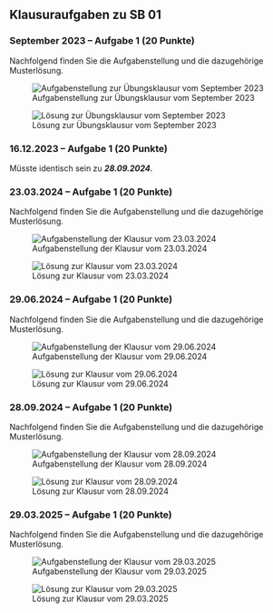 ## Klausuraufgaben zu SB 01

### [September 2023]{.crd} -- Aufgabe 1 [(20 Punkte)]{.ctl} {.unlisted}

Nachfolgend finden Sie die Aufgabenstellung und die dazugehörige Musterlösung.

![Aufgabenstellung zur Übungsklausur vom September 2023](/figs/01_ak_2023_ukl.png)

![Lösung zur Übungsklausur vom September 2023](/figs/01_ak_2023_ukl_lsg.png)



### [16.12.2023]{.crd} -- Aufgabe 1 [(20 Punkte)]{.ctl} {.unlisted}

Müsste identisch sein zu **_28.09.2024_**.



### [23.03.2024]{.crd} -- Aufgabe 1 [(20 Punkte)]{.ctl} {.unlisted}

Nachfolgend finden Sie die Aufgabenstellung und die dazugehörige Musterlösung.

![Aufgabenstellung der Klausur vom 23.03.2024](/figs/01_ak_2024_03_23.png)

![Lösung zur Klausur vom 23.03.2024](/figs/01_ak_2024_03_23_lsg.png)



### [29.06.2024]{.crd} -- Aufgabe 1 [(20 Punkte)]{.ctl} {.unlisted}

Nachfolgend finden Sie die Aufgabenstellung und die dazugehörige Musterlösung.

![Aufgabenstellung der Klausur vom 29.06.2024](/figs/01_ak_2024_06_29.png)

![Lösung zur Klausur vom 29.06.2024](/figs/01_ak_2024_06_29_lsg.png)



### [28.09.2024]{.crd} -- Aufgabe 1 [(20 Punkte)]{.ctl}   {.unlisted}

Nachfolgend finden Sie die Aufgabenstellung und die dazugehörige Musterlösung.

![Aufgabenstellung der Klausur vom 28.09.2024](/figs/01_ak_2024_09_28.png)

![Lösung zur Klausur vom 28.09.2024](/figs/01_ak_2024_09_28_lsg.png)



### [29.03.2025]{.crd} -- Aufgabe 1 [(20 Punkte)]{.ctl}   {.unlisted}

Nachfolgend finden Sie die Aufgabenstellung und die dazugehörige Musterlösung.

![Aufgabenstellung der Klausur vom 29.03.2025](/figs/01_ak_2025_03_29.png)

![Lösung zur Klausur vom 29.03.2025](/figs/01_ak_2025_03_29_lsg.png)